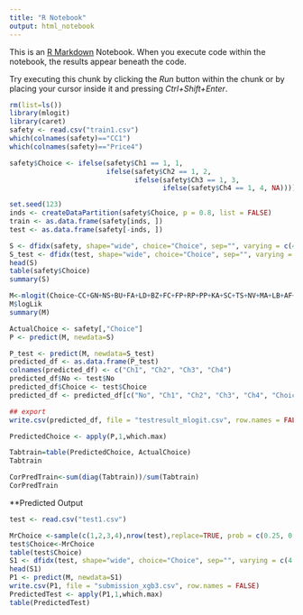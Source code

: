 ```yaml
---
title: "R Notebook"
output: html_notebook
---
```


This is an [R Markdown](http://rmarkdown.rstudio.com) Notebook. When you execute code within the notebook, the results appear beneath the code. 

Try executing this chunk by clicking the *Run* button within the chunk or by placing your cursor inside it and pressing *Ctrl+Shift+Enter*. 

```r
rm(list=ls())
library(mlogit)
library(caret)
safety <- read.csv("train1.csv")
which(colnames(safety)=="CC1")
which(colnames(safety)=="Price4")

safety$Choice <- ifelse(safety$Ch1 == 1, 1,
                        ifelse(safety$Ch2 == 1, 2,
                               ifelse(safety$Ch3 == 1, 3,
                                      ifelse(safety$Ch4 == 1, 4, NA))))

set.seed(123)
inds <- createDataPartition(safety$Choice, p = 0.8, list = FALSE)
train <- as.data.frame(safety[inds, ])
test <- as.data.frame(safety[-inds, ])

S <- dfidx(safety, shape="wide", choice="Choice", sep="", varying = c(4:83), idx = c("No", "Case"))
S_test <- dfidx(test, shape="wide", choice="Choice", sep="", varying = c(4:83), idx = c("No", "Case"))
head(S)
table(safety$Choice)
summary(S)
```

```r
M<-mlogit(Choice~CC+GN+NS+BU+FA+LD+BZ+FC+FP+RP+PP+KA+SC+TS+NV+MA+LB+AF+HU+Price|incomeind+ppark+gender+educind+Urb+agea+segmentind+year+milesa+regionind+nighta, data=S)
M$logLik
summary(M)
```

```r
ActualChoice <- safety[,"Choice"]
P <- predict(M, newdata=S)

P_test <- predict(M, newdata=S_test)
predicted_df <- as.data.frame(P_test)
colnames(predicted_df) <- c("Ch1", "Ch2", "Ch3", "Ch4")
predicted_df$No <- test$No
predicted_df$Choice <- test$Choice
predicted_df <- predicted_df[c("No", "Ch1", "Ch2", "Ch3", "Ch4", "Choice")]

## export
write.csv(predicted_df, file = "testresult_mlogit.csv", row.names = FALSE)

PredictedChoice <- apply(P,1,which.max)
```

```r
Tabtrain=table(PredictedChoice, ActualChoice)
Tabtrain
```

```r
CorPredTrain<-sum(diag(Tabtrain))/sum(Tabtrain)
CorPredTrain
```

**Predicted Output
```r
test <- read.csv("test1.csv")

MrChoice <-sample(c(1,2,3,4),nrow(test),replace=TRUE, prob = c(0.25, 0.25, 0.25,0.25))
test$Choice<-MrChoice
table(test$Choice)
S1 <- dfidx(test, shape="wide", choice="Choice", sep="", varying = c(4:83), idx = c("No", "Case"))
head(S1)
P1 <- predict(M, newdata=S1)
write.csv(P1, file = "submission_xgb3.csv", row.names = FALSE)
PredictedTest <- apply(P1,1,which.max)
table(PredictedTest)
```